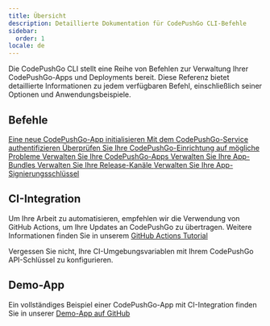 ```yaml
---
title: Übersicht
description: Detaillierte Dokumentation für CodePushGo CLI-Befehle
sidebar:
  order: 1
locale: de
---
```



Die CodePushGo CLI stellt eine Reihe von Befehlen zur Verwaltung Ihrer CodePushGo-Apps und Deployments bereit. Diese Referenz bietet detaillierte Informationen zu jedem verfügbaren Befehl, einschließlich seiner Optionen und Anwendungsbeispiele.

## Befehle

<CardGrid stagger>
  <a href="/docs/cli/reference/init/">
    <Card title="init" icon="rocket">
      Eine neue CodePushGo-App initialisieren
    </Card>
  </a>

  <a href="./login/">
    <Card title="login" icon="approve-check">
      Mit dem CodePushGo-Service authentifizieren
    </Card>
  </a>

  <a href="/docs/cli/reference/doctor/">
    <Card title="doctor" icon="approve-check-circle">
      Überprüfen Sie Ihre CodePushGo-Einrichtung auf mögliche Probleme
    </Card>
  </a>

  <a href="./app/">
    <Card title="app" icon="seti:default">
      Verwalten Sie Ihre CodePushGo-Apps
    </Card>
  </a>

  <a href="/docs/cli/reference/bundle/">
    <Card title="bundle" icon="seti:html">
      Verwalten Sie Ihre App-Bundles
    </Card>
  </a>

  <a href="/docs/cli/reference/channel/">
    <Card title="channel" icon="seti:git">
      Verwalten Sie Ihre Release-Kanäle
    </Card>
  </a>

  <a href="/docs/cli/reference/key/">
    <Card title="key" icon="seti:lock">
      Verwalten Sie Ihre App-Signierungsschlüssel
    </Card>
  </a>
</CardGrid>

## CI-Integration

Um Ihre Arbeit zu automatisieren, empfehlen wir die Verwendung von GitHub Actions, um Ihre Updates an CodePushGo zu übertragen. Weitere Informationen finden Sie in unserem [GitHub Actions Tutorial](https://capgo.app/blog/automatic-build-and-release-with-github-actions/)

Vergessen Sie nicht, Ihre CI-Umgebungsvariablen mit Ihrem CodePushGo API-Schlüssel zu konfigurieren.

## Demo-App

Ein vollständiges Beispiel einer CodePushGo-App mit CI-Integration finden Sie in unserer [Demo-App auf GitHub](https://github.com/Cap-go/demo-app/)
